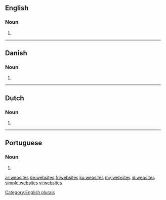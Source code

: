 ==English==

===Noun===
{{head|en}}

# {{plural of|website}}

[[Category:English plurals]]

----

==Danish==

===Noun===
{{head|da|noun form|g=n|g2=c}}

# {{form of|plural indefinite|website|lang=da}}

----

==Dutch==

===Noun===
{{head|nl}}

# {{nl-noun form of|pl|website}}

----

==Portuguese==

===Noun===
{{head|pt}} {{m}}

# {{plural of|website|lang=pt}}

[[ar:websites]]
[[de:websites]]
[[fr:websites]]
[[ku:websites]]
[[my:websites]]
[[nl:websites]]
[[simple:websites]]
[[vi:websites]]